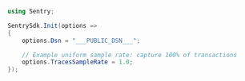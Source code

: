 ```csharp
using Sentry;

SentrySdk.Init(options =>
{
    options.Dsn = "___PUBLIC_DSN___";

    // Example uniform sample rate: capture 100% of transactions
    options.TracesSampleRate = 1.0;
});
```
